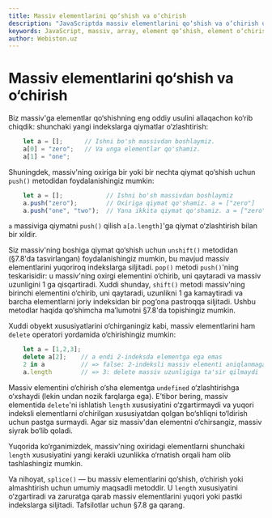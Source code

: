 ```yaml
---
title: Massiv elementlarini qo‘shish va o‘chirish
description: "JavaScriptda massiv elementlarini qo‘shish va o‘chirish usullari: push, pop, shift, unshift va splice metodlari. Dinamik massivlar bilan ishlash, yangi qiymatlar qo‘shish va keraksiz elementlarni olib tashlash."
keywords: JavaScript, massiv, array, element qo‘shish, element o‘chirish, push, pop, shift, unshift, splice, dynamic array, beginner, misollar, tutorial, dasturlash
author: Webiston.uz
---
```



# Massiv elementlarini qo‘shish va o‘chirish

Biz massiv'ga elementlar qo‘shishning eng oddiy usulini allaqachon ko‘rib chiqdik: shunchaki yangi indekslarga qiymatlar o‘zlashtirish:
``` js
    let a = [];      // Ishni bo'sh massivdan boshlaymiz.
    a[0] = "zero";   // Va unga elementlar qo'shamiz.
    a[1] = "one";
```
Shuningdek, massiv'ning oxiriga bir yoki bir nechta qiymat qo‘shish uchun `push()` metodidan foydalanishingiz mumkin:
``` js
    let a = [];            // Ishni bo'sh massivdan boshlaymiz
    a.push("zero");        // Oxiriga qiymat qo'shamiz. a = ["zero"]
    a.push("one", "two");  // Yana ikkita qiymat qo'shamiz. a = ["zero", "one", "two"]
```
`a` massiviga qiymatni `push()` qilish `a[a.length]`'ga qiymat o‘zlashtirish bilan bir xildir.

Siz massiv'ning boshiga qiymat qo‘shish uchun `unshift()` metodidan (§7.8'da tasvirlangan) foydalanishingiz mumkin, bu mavjud massiv elementlarini yuqoriroq indekslarga siljitadi. `pop()` metodi `push()`'ning teskarisidir: u massiv'ning oxirgi elementini o‘chirib, uni qaytaradi va massiv uzunligini 1 ga qisqartiradi. Xuddi shunday, `shift()` metodi massiv'ning birinchi elementini o‘chirib, uni qaytaradi, uzunlikni 1 ga kamaytiradi va barcha elementlarni joriy indeksidan bir pog‘ona pastroqqa siljitadi. Ushbu metodlar haqida qo‘shimcha ma’lumotni §7.8'da topishingiz mumkin.

Xuddi obyekt xususiyatlarini o‘chirganingiz kabi, massiv elementlarini ham `delete` operatori yordamida o‘chirishingiz mumkin:
``` js
    let a = [1,2,3];
    delete a[2];    // a endi 2-indeksda elementga ega emas
    2 in a          // => false: 2-indeksli massiv elementi aniqlanmagan
    a.length        // => 3: delete massiv uzunligiga ta'sir qilmaydi
```
Massiv elementini o‘chirish o‘sha elementga `undefined` o‘zlashtirishga o‘xshaydi (lekin undan nozik farqlarga ega). E’tibor bering, massiv elementida `delete`'ni ishlatish `length` xususiyatini o‘zgartirmaydi va yuqori indeksli elementlarni o‘chirilgan xususiyatdan qolgan bo‘shliqni to‘ldirish uchun pastga surmaydi. Agar siz massiv'dan elementni o‘chirsangiz, massiv siyrak bo‘lib qoladi.

Yuqorida ko‘rganimizdek, massiv'ning oxiridagi elementlarni shunchaki `length` xususiyatini yangi kerakli uzunlikka o‘rnatish orqali ham olib tashlashingiz mumkin.

Va nihoyat, `splice()` — bu massiv elementlarini qo‘shish, o‘chirish yoki almashtirish uchun umumiy maqsadli metoddir. U `length` xususiyatini o‘zgartiradi va zaruratga qarab massiv elementlarini yuqori yoki pastki indekslarga siljitadi. Tafsilotlar uchun §7.8 ga qarang.